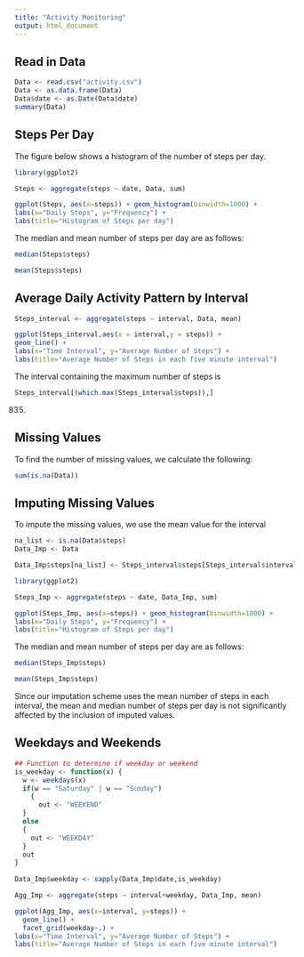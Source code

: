 ```yaml
---
title: "Activity Monitoring"
output: html_document
---
```




## Read in Data

```r
Data <- read.csv("activity.csv")
Data <- as.data.frame(Data)
Data$date <- as.Date(Data$date)
summary(Data)
```


## Steps Per Day

The figure below shows a histogram of the number of steps per day.


```r
library(ggplot2)

Steps <- aggregate(steps ~ date, Data, sum)

ggplot(Steps, aes(x=steps)) + geom_histogram(binwidth=1000) +
labs(x="Daily Steps", y="Frequency") + 
labs(title="Histogram of Steps per day")

```

The median and mean number of steps per day are as follows:

```r
median(Steps$steps)
```

```r
mean(Steps$steps)
```

## Average Daily Activity Pattern by Interval

```r

Steps_interval <- aggregate(steps ~ interval, Data, mean)

ggplot(Steps_interval,aes(x = interval,y = steps)) +
geom_line() +
labs(x="Time Interval", y="Average Number of Steps") + 
labs(title="Average Number of Steps in each five minute interval")

```

The interval containing the maximum number of steps is

```r
Steps_interval[(which.max(Steps_interval$steps)),]
```

835.

## Missing Values

To find the number of missing values, we calculate the following:

```r
sum(is.na(Data))
```


## Imputing Missing Values

To impute the missing values, we use the mean value for the interval

```r
na_list <- is.na(Data$steps)
Data_Imp <- Data

Data_Imp$steps[na_list] <- Steps_interval$steps[Steps_interval$interval %in% Data_Imp$interval]

```

```r
library(ggplot2)

Steps_Imp <- aggregate(steps ~ date, Data_Imp, sum)

ggplot(Steps_Imp, aes(x=steps)) + geom_histogram(binwidth=1000) +
labs(x="Daily Steps", y="Frequency") + 
labs(title="Histogram of Steps per day")

```

The median and mean number of steps per day are as follows:

```r
median(Steps_Imp$steps)
```

```r
mean(Steps_Imp$steps)
```

Since our imputation scheme uses the mean number of steps in each interval, the mean and median number of steps per day is not significantly affected by the inclusion of imputed values.


## Weekdays and Weekends

```r

## Function to determine if weekday or weekend
is_weekday <- function(x) {
  w <- weekdays(x)
  if(w == "Saturday" | w == "Sunday")
    {
      out <- "WEEKEND"
  }
  else
  {
    out <- "WEEKDAY"
  }
  out
}
  
Data_Imp$weekday <- sapply(Data_Imp$date,is_weekday)

```


```r

Agg_Imp <- aggregate(steps ~ interval+weekday, Data_Imp, mean)

ggplot(Agg_Imp, aes(x=interval, y=steps)) +
  geom_line() +
  facet_grid(weekday~.) + 
labs(x="Time Interval", y="Average Number of Steps") + 
labs(title="Average Number of Steps in each five minute interval")

```



